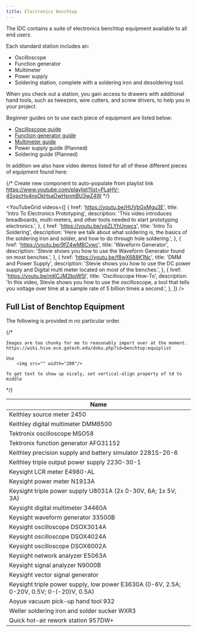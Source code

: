 ```yaml
---
title: Electronics Benchtop
---
```


The IDC contains a suite of electronics benchtop equipment available to all end users.

Each standard station includes an:

- Oscilloscope
- Function generator
- Multimeter
- Power supply
- Soldering station, complete with a soldering iron and desoldering tool.

When you check out a station, you gain access to drawers with additional hand tools, such as tweezers, wire cutters, and screw drivers, to help you in your project.

Beginner guides on to use each piece of equipment are listed below:

- [Oscilloscope guide](/hive-wiki/guides/benchtop-oscilloscope)
- [Function generator guide](/hive-wiki/guides/benchtop-funcgen)
- [Multimeter guide](/hive-wiki/guides/benchtop-dmm)
- Power supply guide (Planned)
- Soldering guide (Planned)

In addition we also have video demos listed for all of these different pieces of equipment found here: 



{/* Create new component to auto-populate from playlist link https://www.youtube.com/playlist?list=PLaHV-4SxpcHx4nsOkHsaOwHsnmBU3wZ4W */}

<YouTubeGrid
	videos={[
		{
			href: 'https://youtu.be/HUVbGxMgu3E',
			title: 'Intro To Electronics Prototyping',
			description: 'This video introduces breadboards, multi-meters, and other tools needed to start prototyping electronics.',
		},
		{
			href: 'https://youtu.be/ypZLYhUnwcs',
			title: 'Intro To Soldering',
			description: 'Here we talk about what soldering is, the basics of the soldering iron and solder, and how to do through hole soldering.',
		},
		{
			href: 'https://youtu.be/9fZ4wMBCywc',
			title: 'Waveform Generator',
			description: 'Stevie shows you how to use the Waveform Generator found on most benches.',
		},
		{
			href: 'https://youtu.be/f8wX688K1Nc',
			title: 'DMM and Power Supply',
			description: 'Stevie shows you how to use the DC power supply and Digital multi meter located on most of the benches.',
		},
		{
			href: 'https://youtu.be/mKCJM2boW5I',
			title: 'Oscilloscope How-To',
			description: 'In this video, Stevie shows you how to use the oscilloscope, a tool that tells you voltage over time at a sample rate of 5 billion times a second.',
		},
	]}
/>


## Full List of Benchtop Equipment

The following is provided in no particular order. 

{/*

	Images are too chunky for me to reasonably import over at the moment.
	https://wiki.hive.ece.gatech.edu/doku.php?id=benchtop:equiplist

	Use 
		<img src="" width="200"/>

	To get text to show up nicely, set vertical-align property of td to middle

*/}

| Name      | 
| ------------- | 
| Keithley source meter 2450  | 
| Keithley digital multimeter DMM6500  | 
| Tektronix oscilloscope MSO58  | 
| Tektronix function generator AFG31152  | 
| Keithley precision supply and battery simulator 2281S-20-6  | 
| Keithley triple output power supply 2230-30-1  | 
| Keysight LCR meter E4980-AL  | 
| Keysight power meter N1913A  | 
| Keysight triple power supply U8031A (2x 0-30V, 6A; 1x 5V, 3A)  | 
| Keysight digital multimeter 34460A | 
| Keysight waveform generator 33500B | 
| Keysight oscilloscope DSOX3014A | 
| Keysight oscilloscope DSOX4024A | 
| Keysight oscilloscope DSOX6002A | 
| Keysight network analyzer E5063A | 
| Keysight signal analyzer N9000B | 
| Keysight vector signal generator | 
| Keysight triple power supply, low power E3630A (0-6V, 2.5A; 0-20V, 0.5V; 0-(-20)V, 0.5A) | 
| Aoyue vacuum pick-up hand tool 932 | 
| Weller soldering iron and solder sucker WXR3 | 
| Quick hot-air rework station 957DW+ | 